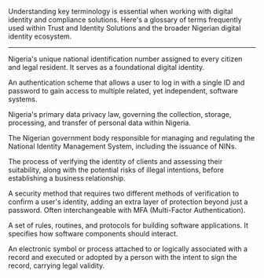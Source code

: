 Understanding key terminology is essential when working with digital identity and compliance solutions. Here's a glossary of terms frequently used within Trust and Identity Solutions and the broader Nigerian digital identity ecosystem.

---

<AccordionGroup>
  <Accordion title="NIN (National Identification Number)">
    <p>Nigeria's unique national identification number assigned to every citizen and legal resident. It serves as a foundational digital identity. </p>
  </Accordion>

  <Accordion title="SSO (Single Sign-On)">
    <p>An authentication scheme that allows a user to log in with a single ID and password to gain access to multiple related, yet independent, software systems. </p>
  </Accordion>

  <Accordion title="NDPR (Nigeria Data Protection Regulation)">
    <p>Nigeria's primary data privacy law, governing the collection, storage, processing, and transfer of personal data within Nigeria. </p>
  </Accordion>

  <Accordion title="NIMC (National Identity Management Commission)">
    <p>The Nigerian government body responsible for managing and regulating the National Identity Management System, including the issuance of NINs. </p>
  </Accordion>

  <Accordion title="KYC (Know Your Customer)">
    <p>The process of verifying the identity of clients and assessing their suitability, along with the potential risks of illegal intentions, before establishing a business relationship. </p>
  </Accordion>

  <Accordion title="2FA (Two-Factor Authentication)">
    <p>A security method that requires two different methods of verification to confirm a user's identity, adding an extra layer of protection beyond just a password. Often interchangeable with MFA (Multi-Factor Authentication). </p>
  </Accordion>

  <Accordion title="API (Application Programming Interface)">
    <p>A set of rules, routines, and protocols for building software applications. It specifies how software components should interact. </p>
  </Accordion>

  <Accordion title="E-signature (Electronic Signature)">
    <p>An electronic symbol or process attached to or logically associated with a record and executed or adopted by a person with the intent to sign the record, carrying legal validity. </p>
  </Accordion>
</AccordionGroup>